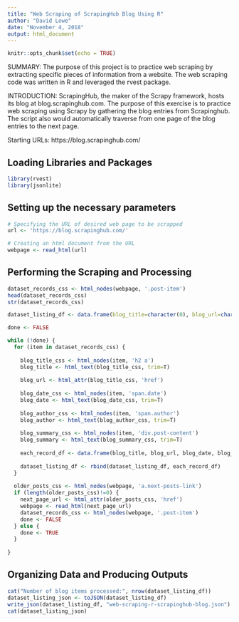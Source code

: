 ```yaml
---
title: "Web Scraping of ScrapingHub Blog Using R"
author: "David Lowe"
date: "November 4, 2018"
output: html_document
---
```


```r
knitr::opts_chunk$set(echo = TRUE)
```

SUMMARY: The purpose of this project is to practice web scraping by extracting specific pieces of information from a website. The web scraping code was written in R and leveraged the rvest package.

INTRODUCTION: ScrapingHub, the maker of the Scrapy framework, hosts its blog at blog.scrapinghub.com. The purpose of this exercise is to practice web scraping using Scrapy by gathering the blog entries from Scrapinghub. The script also would automatically traverse from one page of the blog entries to the next page.

Starting URLs: https://blog.scrapinghub.com/

## Loading Libraries and Packages

```r
library(rvest)
library(jsonlite)
```

## Setting up the necessary parameters

```r
# Specifying the URL of desired web page to be scrapped
url <- 'https://blog.scrapinghub.com/'

# Creating an html document from the URL
webpage <- read_html(url)
```

## Performing the Scraping and Processing

```r
dataset_records_css <- html_nodes(webpage, '.post-item')
head(dataset_records_css)
str(dataset_records_css)
```

```r
dataset_listing_df <- data.frame(blog_title=character(0), blog_url=character(0), blog_date=character(0), blog_author=character(0), blog_summary=character(0))

done <- FALSE

while (!done) {
  for (item in dataset_records_css) {
  
    blog_title_css <- html_nodes(item, 'h2 a')
    blog_title <- html_text(blog_title_css, trim=T)
  
    blog_url <- html_attr(blog_title_css, 'href')
  
    blog_date_css <- html_nodes(item, 'span.date')
    blog_date <- html_text(blog_date_css, trim=T)
  
    blog_author_css <- html_nodes(item, 'span.author')
    blog_author <- html_text(blog_author_css, trim=T)
  
    blog_summary_css <- html_nodes(item, 'div.post-content')
    blog_summary <- html_text(blog_summary_css, trim=T)
  
    each_record_df <- data.frame(blog_title, blog_url, blog_date, blog_author, blog_summary)
  
    dataset_listing_df <- rbind(dataset_listing_df, each_record_df)
  }
  
  older_posts_css <- html_nodes(webpage, 'a.next-posts-link')
  if (length(older_posts_css)!=0) {
    next_page_url <- html_attr(older_posts_css, 'href')
    webpage <- read_html(next_page_url)
    dataset_records_css <- html_nodes(webpage, '.post-item')
    done <- FALSE
  } else {
    done <- TRUE
  }
  
}
```

## Organizing Data and Producing Outputs

```r
cat("Number of blog items processed:", nrow(dataset_listing_df))
dataset_listing_json <- toJSON(dataset_listing_df)
write_json(dataset_listing_df, "web-scraping-r-scrapinghub-blog.json")
cat(dataset_listing_json)
```
